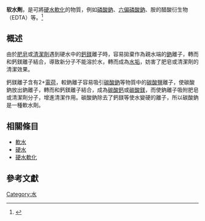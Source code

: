 {{copyedit|time=2018-01-26T15:51:47+00:00}}
'''软水劑'''，是可將[[硬水|硬水]][[硬水軟化|軟化]]的物質，例如[[磷酸鈉|磷酸鈉]]、[[六偏磷酸鈉|六偏磷酸鈉]]、胺的醋酸衍生物（EDTA）等。<ref>{{Cite web |url=http://www.shs.edu.tw/works/essay/2010/11/2010111421065863.pdf |title=蔡伯緣、張培霖、黃奕瑋，《軟水與硬水的差別與探討》，國立桃園農工 |access-date=2018-01-27 |archive-date=2019-12-08 |archive-url=https://web.archive.org/web/20191208000425/https://www.shs.edu.tw/works/essay/2010/11/2010111421065863.pdf |dead-url=no }}</ref>

==概述==
由於[[肥皂|肥皂]]或[[清潔劑|清潔劑]]遇到硬水中的[[鈣|鈣]][[鎂|鎂]]離子時，容易拋棄作為親水端的[[鈉|鈉]]離子，轉而和鈣鎂離子結合，導致新分子不能溶於水，轉而成為[[水垢|水垢]]，妨害了肥皂或清潔劑的清潔效果。

鈣鎂離子含有2+[[電荷|電荷]]，較鈉離子容易吸引[[碳酸鈉|碳酸鈉]]等物質中的[[碳酸鹽|碳酸鹽]]離子，使碳酸鈉放出鈉離子，轉而和鈣鎂離子結合，成為[[碳酸鈣|碳酸鈣]]或[[碳酸鎂|碳酸鎂]]，而使鈉離子吸附肥皂或清潔劑分子，增進清潔作用。碳酸鈉除去了鈣鎂等使水變硬的離子，所以碳酸鈉是一種軟水劑。

==相關條目==
*[[軟水|軟水]]
*[[硬水|硬水]]
*[[硬水軟化|硬水軟化]]

==參考文獻==
{{reflist}}

[[Category:水|Category:水]]